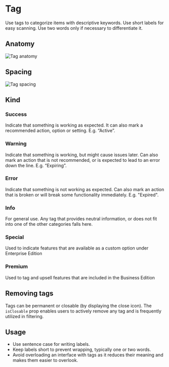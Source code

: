 

<Meta of={TagStories} />

# Tag

Use tags to categorize items with descriptive keywords. Use short labels for easy scanning. Use two words only if necessary to differentiate it.
<Canvas of={TagStories.TagStory} />

## Anatomy

![Tag anatomy](./docs/tag-anatomy.png)


## Spacing
![Tag spacing](./docs/tag-spacing.png)

## Kind

### Success
Indicate that something is working as expected. It can also mark a recommended action, option or setting. E.g. “Active”.
<Canvas of={TagStories.SuccessTag} />

### Warning
Indicate that something is working, but might cause issues later. Can also mark an action that is not recommended, or is expected to lead to an error down the line. E.g. “Expiring”.
<Canvas of={TagStories.WarningTag} />

### Error
Indicate that something is not working as expected. Can also mark an action that is broken or will break some functionality immediately. E.g. "Expired".
<Canvas of={TagStories.ErrorTag} />

### Info
For general use. Any tag that provides neutral information, or does not fit into one of the other categories falls here.
<Canvas of={TagStories.InfoTag} />

### Special
Used to indicate features that are available as a custom option under Enterprise Edition
<Canvas of={TagStories.SpecialTag} />

### Premium
Used to tag and upsell features that are included in the Business Edition
<Canvas of={TagStories.PremiumTag} />


## Removing tags
Tags can be permanent or closable (by displaying the close icon). The `isClosable` prop enables users to actively remove any tag and is frequently utilized in filtering.

<Canvas of={TagStories.TagCloseStory} />

## Usage

- Use sentence case for writing labels.
- Keep labels short to prevent wrapping, typically one or two words.
- Avoid overloading an interface with tags as it reduces their meaning and makes them easier to overlook.
